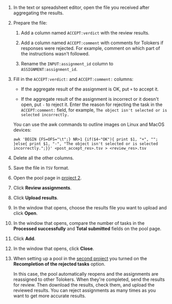 1. In the text or spreadsheet editor, open the file you received after aggregating the results.

1. Prepare the file:

    1. Add a column named `ACCEPT:verdict` with the review results.

    1. Add a column named `ACCEPT:comment` with comments for Tolokers if responses were rejected. For example, comment on which part of the instructions wasn't followed.

    1. Rename the `INPUT:assignment_id` column to `ASSIGNMENT:assignment_id`.

1. Fill in the `ACCEPT:verdict:` and `ACCEPT:comment:` columns:

    - If the aggregate result of the assignment is OK, put `+` to accept it.

    - If the aggregate result of the assignment is incorrect or it doesn't open, put `-` to reject it. Enter the reason for rejecting the task in the `ACCEPT:comment:` field, for example, `The object isn't selected or is selected incorrectly.`

    <Note mode="tip" title="Tip">

    You can use the awk commands to outline images on Linux and MacOS devices:

    ```shell
    awk 'BEGIN {FS=OFS="\t";} NR>1 {if($4~"OK"){ print $1, "+", ""; }else{ print $1, "-", "The object isn't selected or is selected incorrectly.";}}' <post_accept_res>.tsv > <review_res>.tsv
    ```

    </Note>

1. Delete all the other columns.

1. Save the file in `TSV` format.

1. Open the pool page in [project 2](/docs/tutorials/image-segmentation-project2).

1. Click **Review assignments**.

1. Click **Upload results**.

1. In the window that opens, choose the results file you want to upload and click **Open**.

1. In the window that opens, compare the number of tasks in the **Processed successfully** and **Total submitted** fields on the pool page.

1. Click **Add**.

1. In the window that opens, click **Close**.

1. When setting up a pool in the [second project](/docs/tutorials/image-segmentation-project2) you turned on the **Recompletion of the rejected tasks** option.

    In this case, the pool automatically reopens and the assignments are reassigned to other Tolokers. When they're completed, send the results for review. Then download the results, check them, and upload the reviewed results. You can reject assignments as many times as you want to get more accurate results.